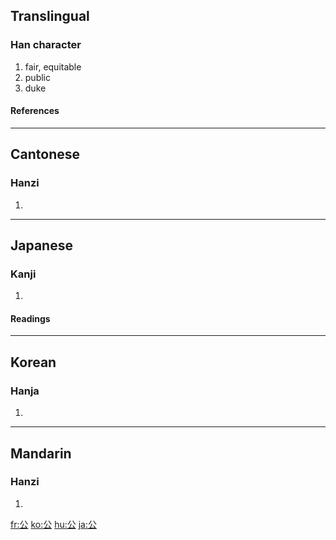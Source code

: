==Translingual==
===Han character===
{{Han char|rn=12|rad=八|as=02|sn=4|four=8073<sub>2</sub>|canj=金戈 (CI)}}
# fair, equitable
# public
# duke
====References====
{{Han ref|kx=0126.280|dkj=01452|dj=0277.010|hdz=10242.010|uh=516C|ud=20844|bh=A4BD|bd=42173}}
----
==Cantonese==
===Hanzi===
{{yue-hanzi|jyut=|y=gung1}}
# {{defn|Cantonese}}
----
==Japanese==
===Kanji===
{{ja-kanji|grade=2|rs=八02}}
# {{defn|Japanese}}
====Readings====
{{ja-readings|on=[[こう]] (kō)|kun=[[おおやけ]] (ooyake), [[きみ]] (kimi)}}
----
==Korean==
===Hanja===
{{ko-hanja|hangeul=공|eumhun=공변될|rv=gong|mr=kong}}
# {{defn|Korean}}
----
==Mandarin==
===Hanzi===
{{cmn-hanzi|pin=[[gōng]] (gong1)|wg=kung<sup>1</sup>}}
# {{defn|Mandarin}}

[[fr:公]]
[[ko:公]]
[[hu:公]]
[[ja:公]]